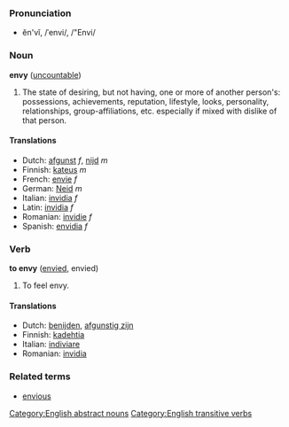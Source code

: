 ===Pronunciation===
*ĕn'vĭ, /ˈenvi/, /"Envi/

===Noun===

'''envy''' ([[uncountable]])
# The state of desiring, but not having, one or more of another person's: possessions,  achievements, reputation, lifestyle, looks, personality, relationships, group-affiliations, etc. especially if mixed with dislike of that person.

====Translations====
*Dutch: [[afgunst]] ''f'', [[nijd]] ''m''
*Finnish: [[kateus]] ''m''
*French: [[envie]] ''f''
*German: [[Neid]] ''m''
*Italian: [[invidia]] ''f''
*Latin: [[invidia]] ''f''
*Romanian: [[invidie]] ''f''
*Spanish: [[envidia]] ''f''

===Verb===

'''to envy''' ([[envied]], envied)
# To feel envy.

====Translations====
*Dutch: [[benijden]], [[afgunstig zijn]]
*Finnish: [[kadehtia]]
*Italian: [[indiviare]]
*Romanian: [[invidia]]

===Related terms===
*[[envious]]

[[Category:English abstract nouns]][[Category:English transitive verbs]]